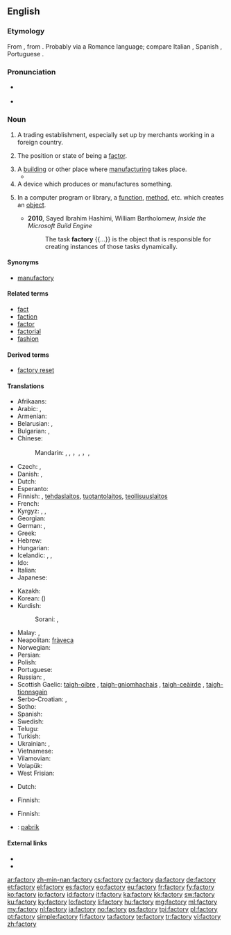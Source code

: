 ==English==

===Etymology===
From {{etyl|ML.|en}} {{term|factoria}}, from {{etyl|la|en}} {{term|factor|lang=la}}. Probably via a Romance language; compare Italian {{term|fattoria|lang=it}}, Spanish {{term|factoría|lang=es}}, Portuguese {{term|feitoria|lang=pt}}.

===Pronunciation===
* {{a|UK}} {{IPA|/ˈfaktəɹi/}}
* {{audio|En-uk-factory.ogg|Audio (UK)}}

===Noun===
{{en-noun|factor|ies}}

# {{context|obsolete}} A trading establishment, especially set up by merchants working in a foreign country.
# {{context|now|_|rare}} The position or state of being a [[factor]].
# A [[building]] or other place where [[manufacture|manufacturing]] takes place.
#*{{quote-book|year=1963|author={{w|Margery Allingham}}|title={{w|The China Governess}}
|chapter=7|url=http://openlibrary.org/works/OL2004261W
|passage=The highway to the East Coast which ran through the borough of Ebbfield had always been a main road and even now, despite the vast garages, the pylons and the gaily painted '''factory''' glasshouses which had sprung up beside it, there still remained an occasional trace of past cultures.}}
# A device which produces or manufactures something.
# {{context|programming}} In a computer program or library, a [[function]], [[method]], etc. which creates an [[object]].
#* '''2010''', Sayed Ibrahim Hashimi, William Bartholomew, ''Inside the Microsoft Build Engine''
#*: The task '''factory''' {{...}} is the object that is responsible for creating instances of those tasks dynamically.

====Synonyms====
* [[manufactory]]

====Related terms====
* [[fact]]
* [[faction]]
* [[factor]]
* [[factorial]]
* [[fashion]]

====Derived terms====
* [[factory reset]]

====Translations====
{{trans-top|manufacturing place}}
* Afrikaans: {{t-|af|fabriek}}
* Arabic: {{t-|ar|مصنع|m|alt=مَصْنَع|tr=máSna3}}, {{t-|ar|معمل|m|tr=má3mal|sc=Arab}}
* Armenian: {{t-|hy|գործարան|tr=gorçaran}}
* Belarusian: {{t-|be|фабрыка|f|tr=fábryka|sc=Cyrl}}, {{t-|be|завод|m|tr=zavód|sc=Cyrl}}
* Bulgarian: {{t+|bg|фабрика|f|tr=fábrika|sc=Cyrl}}, {{t+|bg|завод|m|tr=zavód|sc=Cyrl}}
* Chinese:
*: Mandarin: {{t|cmn|厰|sc=Hani}}, {{t|cmn|廠|sc=Hani}}, {{t|cmn|厂|tr=chǎng|sc=Hani}}，{{t|cmn|工廠|sc=Hani}}, {{t|cmn|工厂|tr=gōngchǎng|sc=Hani}}，{{t|cmn|廠家|sc=Hani}}, {{t|cmn|厂家|tr=chǎngjiā|sc=Hani}}
* Czech: {{t+|cs|továrna|f}}, {{t-|cs|fabrika|f}}
* Danish: {{t-|da|fabrik|c}}, {{t-|da|fabriksbygning|c}}
* Dutch: {{t+|nl|fabriek|f}}
* Esperanto: {{t-|eo|fabriko}}
* Finnish: {{t+|fi|tehdas}}, [[tehdaslaitos]], [[tuotantolaitos]], [[teollisuuslaitos]]
* French: {{t+|fr|usine|f}}
* Kyrgyz: {{t+|ky|фабрика}}, {{t+|ky|завод}}, {{t+|ky|зоот}}
* Georgian: {{t-|ka|ქარხანა|tr=karkhana|sc=Geor}}
* German: {{t+|de|Fabrik|f}}, {{t+|de|Manufaktur|f}}
* Greek: {{t+|el|εργοστάσιο|n|tr=ergostásio}}
* Hebrew: {{t-|he|מפעל|tr=mif`ál|m}}
* Hungarian: {{t+|hu|gyár}}
* Icelandic: {{t+|is|verksmiðja|f}}, {{t+|is|smiðja|f}}, {{t-|is|fabrikka|f}} {{qualifier|rare}}
* Ido: {{t+|io|fabrikerio}}
* Italian: {{t+|it|fabbrica|f}}
* Japanese: {{t+|ja|工場|tr=こうじょう, kōjō|sc=Jpan}}
{{trans-mid}}
* Kazakh: {{t-|kk|зауыт|tr=zawıt|sc=Cyrl}}
* Korean: {{t+|ko|공장|tr=gongjang|sc=Kore}} ({{t+|ko|工場|sc=Kore}})
* Kurdish:
*: Sorani: {{t-|ku|کارگه‌|sc=ku-Arab}}, {{t+|ku|کارخانه‌|sc=ku-Arab}}
* Malay: {{t-|ms|kilang}}, {{t-|ms|pabrik}}
* Neapolitan: [[fràveca]] {{f}}
* Norwegian: {{t+|no|fabrikk|m}}
* Persian: {{t+|fa|کارخانه|tr=kârxâne}}
* Polish: {{t+|pl|fabryka|f}}
* Portuguese: {{t+|pt|fábrica}}
* Russian: {{t+|ru|фабрика|f|tr=fábrika}}, {{t+|ru|завод|m|tr=zavód}}
* Scottish Gaelic: [[taigh-oibre]] {{m}}, [[taigh-gnìomhachais]] {{m}}, [[taigh-ceàirde]] {{m}}, [[taigh-tionnsgain]] {{m}}
* Serbo-Croatian: {{t-|sh|tvornica|f}},  {{t-|sh|фабрика|f|tr=fabrika|sc=Cyrl}}
* Sotho: {{t-|st|faboriki}}
* Spanish: {{t+|es|fábrica|f}}
* Swedish: {{t+|sv|fabrik|c}}
* Telugu: {{t-|te|కర్మాగారం|tr=karmaagaaram}}
* Turkish: {{t+|tr|fabrika}}
* Ukrainian: {{t-|uk|фабрика|f|tr=fábryka|sc=Cyrl}}, {{t+|uk|завод|m|tr=zavód|sc=Cyrl}}
* Vietnamese: {{t+|vi|nhà máy}}
* Vilamovian: {{tø|wym|fabryk}}
* Volapük: {{t+|vo|fabrik}}
* West Frisian: {{t+|fy|fabryk|n}}
{{trans-bottom}}

{{trans-top|producing device}}
* Dutch: {{t+|nl|fabriek|f}}
{{trans-mid}}
* Finnish: {{t+|fi|tehdas}}
{{trans-bottom}}

{{trans-top|in computing, a function or method that creates objects}}
* Finnish: {{t+|fi|tehdas}}
{{trans-mid}}
{{trans-bottom}}

{{checktrans-top}}
* {{ttbc|id}}: [[pabrik]]
{{trans-bottom}}

====External links====
* {{R:Webster 1913}}
* {{R:Century 1911}}

[[ar:factory]]
[[zh-min-nan:factory]]
[[cs:factory]]
[[cy:factory]]
[[da:factory]]
[[de:factory]]
[[et:factory]]
[[el:factory]]
[[es:factory]]
[[eo:factory]]
[[eu:factory]]
[[fr:factory]]
[[fy:factory]]
[[ko:factory]]
[[io:factory]]
[[id:factory]]
[[it:factory]]
[[ka:factory]]
[[kk:factory]]
[[sw:factory]]
[[ku:factory]]
[[ky:factory]]
[[lo:factory]]
[[li:factory]]
[[hu:factory]]
[[mg:factory]]
[[ml:factory]]
[[my:factory]]
[[nl:factory]]
[[ja:factory]]
[[no:factory]]
[[ps:factory]]
[[tpi:factory]]
[[pl:factory]]
[[pt:factory]]
[[simple:factory]]
[[fi:factory]]
[[ta:factory]]
[[te:factory]]
[[tr:factory]]
[[vi:factory]]
[[zh:factory]]